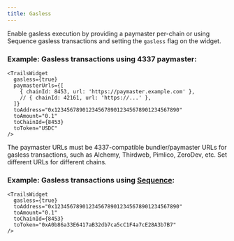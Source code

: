 ```yaml
---
title: Gasless
---
```


Enable gasless execution by providing a paymaster per-chain or using Sequence gasless transactions and setting the `gasless` flag on the widget.

### Example: Gasless transactions using 4337 paymaster:

```tsx
<TrailsWidget
  gasless={true}
  paymasterUrls={[
    { chainId: 8453, url: 'https://paymaster.example.com' },
    // { chainId: 42161, url: 'https://...' },
  ]}
  toAddress="0x1234567890123456789012345678901234567890"
  toAmount="0.1"
  toChainId={8453}
  toToken="USDC"
/>
```

The paymaster URLs must be 4337-compatible bundler/paymaster URLs for gasless transactions, such as Alchemy, Thirdweb, Pimlico, ZeroDev, etc. Set different URLs for different chains.

### Example: Gasless transactions using [Sequence](https://sequence.build):

```tsx
<TrailsWidget
  gasless={true}
  toAddress="0x1234567890123456789012345678901234567890"
  toAmount="0.1"
  toChainId={8453}
  toToken="0xA0b86a33E6417aB32db7ca5cC1F4a7cE28A3b7B7"
/>
```




